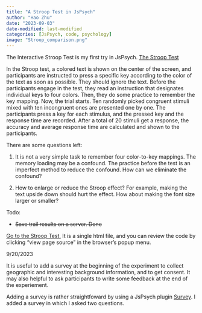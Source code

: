 ```yaml
---
title: "A Stroop Test in JsPsych"
author: "Hao Zhu"
date: "2023-09-03"
date-modified: last-modified
categories: [JsPsych, code, psychology]
image: "Stroop_comparison.png"
---
```


The Interactive Stroop Test is my first try in JsPsych. [The Stroop Test](stroop.html)

In the Stroop test, a colored text is shown on the center of the screen, and participants are instructed to press a specific key according to the color of the text as soon as possible. They should ignore the text. Before the participants engage in the test, they read an instruction that designates individual keys to four colors. Then, they do some practice to remember the key mapping. Now, the trial starts. Ten randomly picked congruent stimuli mixed with ten incongruent ones are presented one by one. The participants press a key for each stimulus, and the pressed key and the response time are recorded. After a total of 20 stimuli get a response, the accuracy and average response time are calculated and shown to the participants.

There are some questions left:

1.  It is not a very simple task to remember four color-to-key mappings. The memory loading may be a confound. The practice before the test is an imperfect method to reduce the confound. How can we eliminate the confound?

2.  How to enlarge or reduce the Stroop effect? For example, making the text upside down should hurt the effect. How about making the font size larger or smaller?

Todo:

-   ~~Save trail results on a server. Done~~

[Go to the Stroop Test.](stroop.html) It is a single html file, and you can review the code by clicking "view page source" in the browser's popup menu.

9/20/2023

It is useful to add a survey at the beginning of the experiment to collect geographic and interesting background information, and to get consent. It may also helpful to ask participants to write some feedback at the end of the experiement.

Adding a survey is rather straightfoward by using a JsPsych plugin [Survey](https://www.jspsych.org/7.3/plugins/survey). I added a survey in which I asked two questions.
